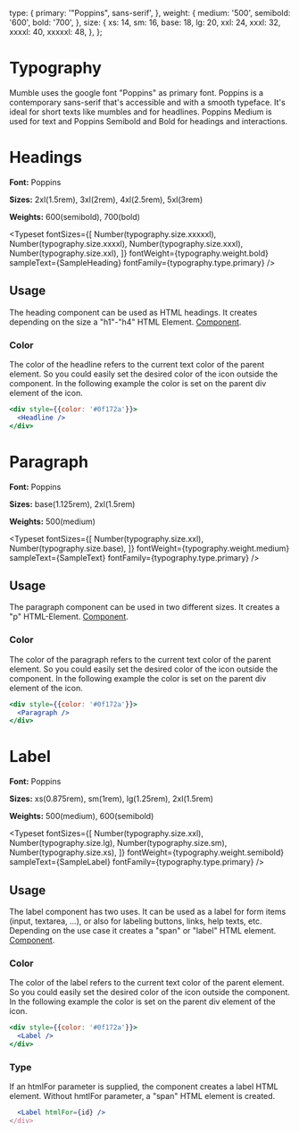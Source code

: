 
<Meta title="Foundation/Typography" />

  type: {
    primary: '"Poppins", sans-serif',
  },
  weight: {
    medium: '500',
    semibold: '600',
    bold: '700',
  },
  size: {
    xs: 14,
    sm: 16,
    base: 18,
    lg: 20,
    xxl: 24,
    xxxl: 32,
    xxxxl: 40,
    xxxxxl: 48,
  },
};


# Typography
Mumble uses the google font "Poppins" as primary font. Poppins is a contemporary sans-serif that's accessible and with a smooth typeface. It's ideal for short texts like mumbles and for headlines. Poppins Medium is used for text and Poppins Semibold and Bold for headings and interactions.

# Headings

**Font:** Poppins

**Sizes:** 2xl(1.5rem), 3xl(2rem), 4xl(2.5rem), 5xl(3rem)

**Weights:** 600(semibold), 700(bold)

<Typeset
  fontSizes={[
    Number(typography.size.xxxxxl),
    Number(typography.size.xxxxl),
    Number(typography.size.xxxl),
    Number(typography.size.xxl),
  ]}
  fontWeight={typography.weight.bold}
  sampleText={SampleHeading}
  fontFamily={typography.type.primary}
/>

## Usage
The heading component can be used as HTML headings. It creates depending on the size a "h1"-"h4" HTML Element. [Component](/story/components-typography--default-heading).

### Color
The color of the headline refers to the current text color of the parent element. So you could easily set the desired color of the icon outside the component. In the following example the color is set on the parent div element of the icon.
```jsx
<div style={{color: '#0f172a'}}>
  <Headline />
</div>
```

<Canvas withSource="open">
    <Story id="components-typography--default-heading" />
</Canvas>




# Paragraph

**Font:** Poppins

**Sizes:** base(1.125rem), 2xl(1.5rem)

**Weights:** 500(medium)

<Typeset
  fontSizes={[
    Number(typography.size.xxl),
    Number(typography.size.base),
  ]}
  fontWeight={typography.weight.medium}
  sampleText={SampleText}
  fontFamily={typography.type.primary}
/>

## Usage
The paragraph component can be used in two different sizes. It creates a "p" HTML-Element. [Component](/story/components-typography--default-paragraph).

### Color
The color of the paragraph refers to the current text color of the parent element. So you could easily set the desired color of the icon outside the component. In the following example the color is set on the parent div element of the icon.
```jsx
<div style={{color: '#0f172a'}}>
  <Paragraph />
</div>
```
<Canvas withSource="open" withToolbar>
    <Story id="components-typography--default-paragraph" />
</Canvas>



# Label

**Font:** Poppins

**Sizes:** xs(0.875rem), sm(1rem), lg(1.25rem), 2xl(1.5rem)

**Weights:** 500(medium), 600(semibold)

<Typeset
  fontSizes={[
    Number(typography.size.xxl),
    Number(typography.size.lg),
    Number(typography.size.sm),
    Number(typography.size.xs),
  ]}
  fontWeight={typography.weight.semibold}
  sampleText={SampleLabel}
  fontFamily={typography.type.primary}
/>

## Usage
The label component has two uses. It can be used as a label for form items (input, textarea, ...), or also for labeling buttons, links, help texts, etc. Depending on the use case it creates a "span" or "label" HTML element. [Component](/story/components-typography--default-label).

### Color
The color of the label refers to the current text color of the parent element. So you could easily set the desired color of the icon outside the component. In the following example the color is set on the parent div element of the icon.
```jsx
<div style={{color: '#0f172a'}}>
  <Label />
</div>
```

### Type
If an htmlFor parameter is supplied, the component creates a label HTML element. Without hmtlFor parameter, a "span" HTML element is created.
```jsx
  <Label htmlFor={id} />
</div>
```

<Canvas withSource="open" withToolbar>
    <Story id="components-typography--default-label" />
</Canvas>